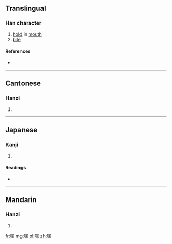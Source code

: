 ==Translingual==

===Han character===
{{Han char|rn=30|rad=口|as=12|sn=15|four=6802<sub>7</sub>|canj=口人卜月 (ROYB)|ids=⿰[[口]][[禽]]}}

# [[hold]] in [[mouth]]
# [[bite]]

====References====
* {{Han ref|kx=0211.121|dkj=04348|hdz=10685.100|uh=5659|ud=22105|bh=BEB2|bd=48818}}

----

==Cantonese==

===Hanzi===
{{yue-hanzi|jyut=|y=kam4}}

# {{defn|lang=yue|sort=口12}}

----

==Japanese==

===Kanji===
{{ja-kanji|grade=|rs=口12}}

# {{defn|lang=ja|sort=口12}}

====Readings====
* {{ja-readings|on=[[きん]] (kin)|kun=[[ふくむ]] (fukumu)}}

----

==Mandarin==

===Hanzi===
{{cmn-hanzi|pin=[[qín]] ([[qin2]])|wg=ch'in<sup>2</sup>}}

# {{defn|lang=cmn|sort=口12}}

[[fr:噙]]
[[mg:噙]]
[[pl:噙]]
[[zh:噙]]
